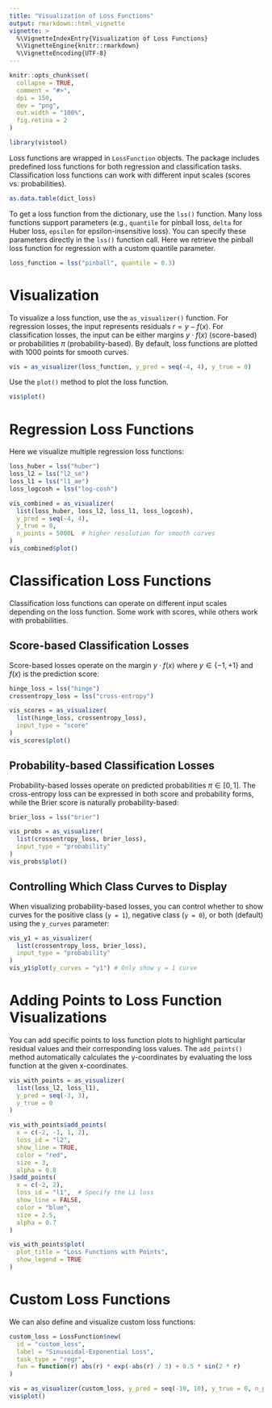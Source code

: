 ```yaml
---
title: "Visualization of Loss Functions"
output: rmarkdown::html_vignette
vignette: >
  %\VignetteIndexEntry{Visualization of Loss Functions}
  %\VignetteEngine{knitr::rmarkdown}
  %\VignetteEncoding{UTF-8}
---
```


```r
knitr::opts_chunk$set(
  collapse = TRUE,
  comment = "#>",
  dpi = 150,
  dev = "png",
  out.width = "100%",
  fig.retina = 2
)
```

```r
library(vistool)
```

Loss functions are wrapped in `LossFunction` objects.
The package includes predefined loss functions for both regression and classification tasks.
Classification loss functions can work with different input scales (scores vs. probabilities).

```r
as.data.table(dict_loss)
```

To get a loss function from the dictionary, use the `lss()` function.
Many loss functions support parameters (e.g., `quantile` for pinball loss, `delta` for Huber loss, `epsilon` for epsilon-insensitive loss).
You can specify these parameters directly in the `lss()` function call.
Here we retrieve the pinball loss function for regression with a custom quantile parameter.

```r
loss_function = lss("pinball", quantile = 0.3)
```

# Visualization

To visualize a loss function, use the `as_visualizer()` function.
For regression losses, the input represents residuals $r = y - f(x)$.
For classification losses, the input can be either margins $y \cdot f(x)$ (score-based) or probabilities $\pi$ (probability-based).
By default, loss functions are plotted with 1000 points for smooth curves.

```r
vis = as_visualizer(loss_function, y_pred = seq(-4, 4), y_true = 0)
```

Use the `plot()` method to plot the loss function.

```r
vis$plot()
```

# Regression Loss Functions

Here we visualize multiple regression loss functions:

```r
loss_huber = lss("huber")
loss_l2 = lss("l2_se")
loss_l1 = lss("l1_ae")
loss_logcosh = lss("log-cosh")

vis_combined = as_visualizer(
  list(loss_huber, loss_l2, loss_l1, loss_logcosh),
  y_pred = seq(-4, 4),
  y_true = 0,
  n_points = 5000L  # higher resolution for smooth curves
)
vis_combined$plot()
```

# Classification Loss Functions

Classification loss functions can operate on different input scales depending on the loss function.
Some work with scores, while others work with probabilities.

## Score-based Classification Losses

Score-based losses operate on the margin $y \cdot f(x)$ where $y \in \{-1, +1\}$ and $f(x)$ is the prediction score:

```r
hinge_loss = lss("hinge")
crossentropy_loss = lss("cross-entropy")

vis_scores = as_visualizer(
  list(hinge_loss, crossentropy_loss),
  input_type = "score"
)
vis_scores$plot()
```

## Probability-based Classification Losses

Probability-based losses operate on predicted probabilities $\pi \in [0, 1]$. 
The cross-entropy loss can be expressed in both score and probability forms, while the Brier score is naturally probability-based:

```r
brier_loss = lss("brier")

vis_probs = as_visualizer(
  list(crossentropy_loss, brier_loss),
  input_type = "probability"
)
vis_probs$plot()
```

## Controlling Which Class Curves to Display

When visualizing probability-based losses, you can control whether to show curves for the positive class (`y = 1`), negative class (`y = 0`), or both (default) using the `y_curves` parameter:

```r
vis_y1 = as_visualizer(
  list(crossentropy_loss, brier_loss),
  input_type = "probability"
)
vis_y1$plot(y_curves = "y1") # Only show y = 1 curve
```

# Adding Points to Loss Function Visualizations

You can add specific points to loss function plots to highlight particular residual values and their corresponding loss values. The `add_points()` method automatically calculates the y-coordinates by evaluating the loss function at the given x-coordinates.

```r
vis_with_points = as_visualizer(
  list(loss_l2, loss_l1),
  y_pred = seq(-3, 3),
  y_true = 0
)

vis_with_points$add_points(
  x = c(-2, -1, 1, 2),
  loss_id = "l2",
  show_line = TRUE,
  color = "red",
  size = 3,
  alpha = 0.8
)$add_points(
  x = c(-2, 2),
  loss_id = "l1",  # Specify the L1 loss
  show_line = FALSE,
  color = "blue",
  size = 2.5,
  alpha = 0.7
)

vis_with_points$plot(
  plot_title = "Loss Functions with Points",
  show_legend = TRUE
)
```

# Custom Loss Functions

We can also define and visualize custom loss functions:

```r
custom_loss = LossFunction$new(
  id = "custom_loss",
  label = "Sinusoidal-Exponential Loss",
  task_type = "regr",
  fun = function(r) abs(r) * exp(-abs(r) / 3) + 0.5 * sin(2 * r)
)

vis = as_visualizer(custom_loss, y_pred = seq(-10, 10), y_true = 0, n_points = 5000L)
vis$plot()
```
